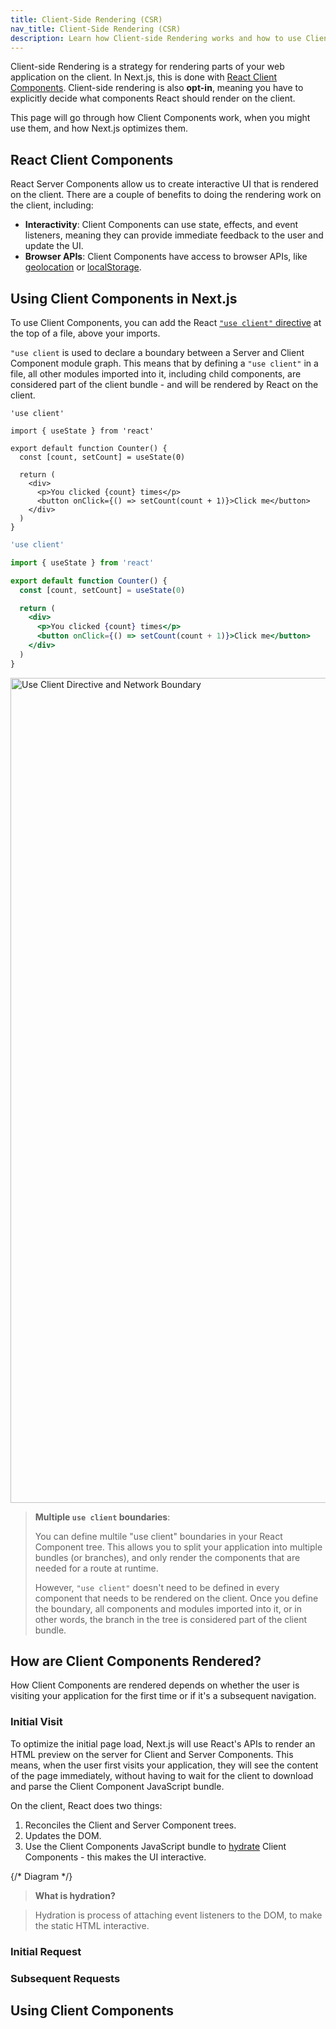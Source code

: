 ```yaml
---
title: Client-Side Rendering (CSR)
nav_title: Client-Side Rendering (CSR)
description: Learn how Client-side Rendering works and how to use Client Components in Next.js.
---
```


Client-side Rendering is a strategy for rendering parts of your web application on the client. In Next.js, this is done with [React Client Components](). Client-side rendering is also **opt-in**, meaning you have to explicitly decide what components React should render on the client.

This page will go through how Client Components work, when you might use them, and how Next.js optimizes them.

## React Client Components

React Server Components allow us to create interactive UI that is rendered on the client. There are a couple of benefits to doing the rendering work on the client, including:

- **Interactivity**: Client Components can use state, effects, and event listeners, meaning they can provide immediate feedback to the user and update the UI.
- **Browser APIs**: Client Components have access to browser APIs, like [geolocation](https://developer.mozilla.org/en-US/docs/Web/API/Geolocation_API) or [localStorage](https://developer.mozilla.org/en-US/docs/Web/API/Window/localStorage).

## Using Client Components in Next.js

To use Client Components, you can add the React [`"use client"` directive](https://react.dev/reference/react/use-client) at the top of a file, above your imports.

`"use client` is used to declare a boundary between a Server and Client Component module graph. This means
that by defining a `"use client"` in a file, all other modules imported into it, including child components, are considered part of the client bundle - and will be rendered by React on the client.

```tsx filename="app/counter.tsx" highlight={1} switcher
'use client'

import { useState } from 'react'

export default function Counter() {
  const [count, setCount] = useState(0)

  return (
    <div>
      <p>You clicked {count} times</p>
      <button onClick={() => setCount(count + 1)}>Click me</button>
    </div>
  )
}
```

```jsx filename="app/counter.js" highlight={1} switcher
'use client'

import { useState } from 'react'

export default function Counter() {
  const [count, setCount] = useState(0)

  return (
    <div>
      <p>You clicked {count} times</p>
      <button onClick={() => setCount(count + 1)}>Click me</button>
    </div>
  )
}
```

<Image
  alt="Use Client Directive and Network Boundary"
  srcLight="/docs/light/use-client-directive.png"
  srcDark="/docs/dark/use-client-directive.png"
  width="1600"
  height="1320"
/>

> **Multiple `use client` boundaries**:
>
> You can define multile "use client" boundaries in your React Component tree. This allows you to split your application into multiple bundles (or branches), and only render the components that are needed for a route at runtime.
>
> However, `"use client"` doesn't need to be defined in every component that needs to be rendered on the client. Once you define the boundary, all components and modules imported into it, or in other words, the branch in the tree is considered part of the client bundle.

## How are Client Components Rendered?

How Client Components are rendered depends on whether the user is visiting your application for the first time or if it's a subsequent navigation.

### Initial Visit

To optimize the initial page load, Next.js will use React's APIs to render an HTML preview on the server for Client and Server Components. This means, when the user first visits your application, they will see the content of the page immediately, without having to wait for the client to download and parse the Client Component JavaScript bundle.

On the client, React does two things:

1. Reconciles the Client and Server Component trees.
2. Updates the DOM.
3. Use the Client Components JavaScript bundle to [hydrate](https://react.dev/reference/react-dom/client/hydrateRoot) Client Components - this makes the UI interactive.

{/* Diagram */}

> **What is hydration?**

> Hydration is process of attaching event listeners to the DOM, to make the static HTML interactive.

### Initial Request

### Subsequent Requests

## Using Client Components
